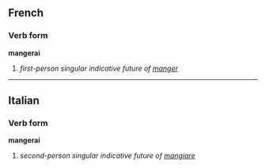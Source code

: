 ==French==
===Verb form===
'''mangerai'''

# ''first-person singular indicative future of [[manger]]''

----

==Italian==
===Verb form===
'''mangerai'''

# ''second-person singular indicative future of [[mangiare]]''
